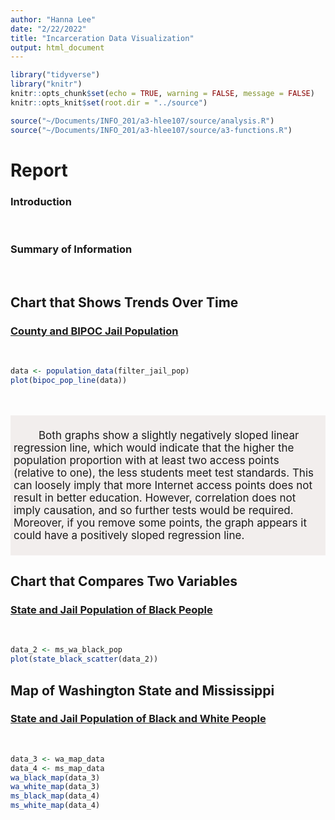 ```yaml
---
author: "Hanna Lee"
date: "2/22/2022"
title: "Incarceration Data Visualization"
output: html_document
---
```


```r
library("tidyverse")
library("knitr")
knitr::opts_chunk$set(echo = TRUE, warning = FALSE, message = FALSE)
knitr::opts_knit$set(root.dir = "../source")
```

```r
source("~/Documents/INFO_201/a3-hlee107/source/analysis.R")
source("~/Documents/INFO_201/a3-hlee107/source/a3-functions.R")
```

# Report {.tabset .tabset-fade .tabset-pills}

### Introduction

<br>

### Summary of Information

<br>

## Chart that Shows Trends Over Time

### <u>County and BIPOC Jail Population</u>

<br>

```r
data <- population_data(filter_jail_pop)
plot(bipoc_pop_line(data))
```
<br>
<br>
<div style="background-color:#F2EEED;padding:5px;">
<p style="text-indent:40px;font-size:17px;">
Both graphs show a slightly negatively sloped linear regression line, which would indicate that the higher the population proportion with at least two access points (relative to one), the less students meet test standards. This can loosely imply that more Internet access points does not result in better education. However, correlation does not imply causation, and so further tests would be required. Moreover, if you remove some points, the graph appears it could have a positively sloped regression line.
</p></div>
<!-------------------------------------------------------------------------------------------------->

## Chart that Compares Two Variables

### <u>State and Jail Population of Black People</u>

<br>

```r
data_2 <- ms_wa_black_pop
plot(state_black_scatter(data_2))
```


## Map of Washington State and Mississippi

### <u>State and Jail Population of Black and White People</u>

<br>

```r
data_3 <- wa_map_data
data_4 <- ms_map_data
wa_black_map(data_3)
wa_white_map(data_3)
ms_black_map(data_4)
ms_white_map(data_4)
```
